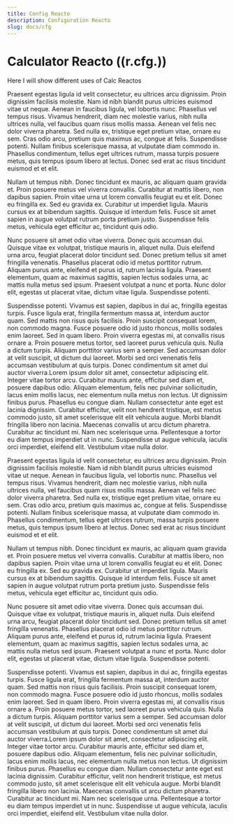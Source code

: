 ```yaml
---
title: Config Reacto
description: Configuration Reacto
slug: docs/cfg
---
```


# Calculator Reacto ((r.cfg.))

Here I will show different uses of Calc Reactos



Praesent egestas ligula id velit consectetur, eu ultrices arcu dignissim. Proin dignissim facilisis molestie. Nam id nibh blandit purus ultricies euismod vitae ut neque. Aenean in faucibus ligula, vel lobortis nunc. Phasellus vel tempus risus. Vivamus hendrerit, diam nec molestie varius, nibh nulla ultrices nulla, vel faucibus quam risus mollis massa. Aenean vel felis nec dolor viverra pharetra. Sed nulla ex, tristique eget pretium vitae, ornare eu sem. Cras odio arcu, pretium quis maximus ac, congue at felis. Suspendisse potenti. Nullam finibus scelerisque massa, at vulputate diam commodo in. Phasellus condimentum, tellus eget ultrices rutrum, massa turpis posuere metus, quis tempus ipsum libero at lectus. Donec sed erat ac risus tincidunt euismod et et elit.

Nullam ut tempus nibh. Donec tincidunt ex mauris, ac aliquam quam gravida et. Proin posuere metus vel viverra convallis. Curabitur at mattis libero, non dapibus sapien. Proin vitae urna ut lorem convallis feugiat eu et elit. Donec eu fringilla ex. Sed eu gravida ex. Curabitur ut imperdiet ligula. Mauris cursus ex at bibendum sagittis. Quisque id interdum felis. Fusce sit amet sapien in augue volutpat rutrum porta pretium justo. Suspendisse felis metus, vehicula eget efficitur ac, tincidunt quis odio.

Nunc posuere sit amet odio vitae viverra. Donec quis accumsan dui. Quisque vitae ex volutpat, tristique mauris in, aliquet nulla. Duis eleifend urna arcu, feugiat placerat dolor tincidunt sed. Donec pretium tellus sit amet fringilla venenatis. Phasellus placerat odio id metus porttitor rutrum. Aliquam purus ante, eleifend et purus id, rutrum lacinia ligula. Praesent elementum, quam ac maximus sagittis, sapien lectus sodales urna, ac mattis nulla metus sed ipsum. Praesent volutpat a nunc et porta. Nunc dolor elit, egestas ut placerat vitae, dictum vitae ligula. Suspendisse potenti.

Suspendisse potenti. Vivamus est sapien, dapibus in dui ac, fringilla egestas turpis. Fusce ligula erat, fringilla fermentum massa at, interdum auctor quam. Sed mattis non risus quis facilisis. Proin suscipit consequat lorem, non commodo magna. Fusce posuere odio id justo rhoncus, mollis sodales enim laoreet. Sed in quam libero. Proin viverra egestas mi, at convallis risus ornare a. Proin posuere metus tortor, sed laoreet purus vehicula quis. Nulla a dictum turpis. Aliquam porttitor varius sem a semper. Sed accumsan dolor at velit suscipit, ut dictum dui laoreet. Morbi sed orci venenatis felis accumsan vestibulum at quis turpis. Donec condimentum sit amet dui auctor viverra.Lorem ipsum dolor sit amet, consectetur adipiscing elit. Integer vitae tortor arcu. Curabitur mauris ante, efficitur sed diam et, posuere dapibus odio. Aliquam elementum, felis nec pulvinar sollicitudin, lacus enim mollis lacus, nec elementum nulla metus non lectus. Ut dignissim finibus purus. Phasellus eu congue diam. Nullam consectetur ante eget est lacinia dignissim. Curabitur efficitur, velit non hendrerit tristique, est metus commodo justo, sit amet scelerisque elit elit vehicula augue. Morbi blandit fringilla libero non lacinia. Maecenas convallis ut arcu dictum pharetra. Curabitur ac tincidunt mi. Nam nec scelerisque urna. Pellentesque a tortor eu diam tempus imperdiet ut in nunc. Suspendisse ut augue vehicula, iaculis orci imperdiet, eleifend elit. Vestibulum vitae nulla dolor.

Praesent egestas ligula id velit consectetur, eu ultrices arcu dignissim. Proin dignissim facilisis molestie. Nam id nibh blandit purus ultricies euismod vitae ut neque. Aenean in faucibus ligula, vel lobortis nunc. Phasellus vel tempus risus. Vivamus hendrerit, diam nec molestie varius, nibh nulla ultrices nulla, vel faucibus quam risus mollis massa. Aenean vel felis nec dolor viverra pharetra. Sed nulla ex, tristique eget pretium vitae, ornare eu sem. Cras odio arcu, pretium quis maximus ac, congue at felis. Suspendisse potenti. Nullam finibus scelerisque massa, at vulputate diam commodo in. Phasellus condimentum, tellus eget ultrices rutrum, massa turpis posuere metus, quis tempus ipsum libero at lectus. Donec sed erat ac risus tincidunt euismod et et elit.

Nullam ut tempus nibh. Donec tincidunt ex mauris, ac aliquam quam gravida et. Proin posuere metus vel viverra convallis. Curabitur at mattis libero, non dapibus sapien. Proin vitae urna ut lorem convallis feugiat eu et elit. Donec eu fringilla ex. Sed eu gravida ex. Curabitur ut imperdiet ligula. Mauris cursus ex at bibendum sagittis. Quisque id interdum felis. Fusce sit amet sapien in augue volutpat rutrum porta pretium justo. Suspendisse felis metus, vehicula eget efficitur ac, tincidunt quis odio.

Nunc posuere sit amet odio vitae viverra. Donec quis accumsan dui. Quisque vitae ex volutpat, tristique mauris in, aliquet nulla. Duis eleifend urna arcu, feugiat placerat dolor tincidunt sed. Donec pretium tellus sit amet fringilla venenatis. Phasellus placerat odio id metus porttitor rutrum. Aliquam purus ante, eleifend et purus id, rutrum lacinia ligula. Praesent elementum, quam ac maximus sagittis, sapien lectus sodales urna, ac mattis nulla metus sed ipsum. Praesent volutpat a nunc et porta. Nunc dolor elit, egestas ut placerat vitae, dictum vitae ligula. Suspendisse potenti.

Suspendisse potenti. Vivamus est sapien, dapibus in dui ac, fringilla egestas turpis. Fusce ligula erat, fringilla fermentum massa at, interdum auctor quam. Sed mattis non risus quis facilisis. Proin suscipit consequat lorem, non commodo magna. Fusce posuere odio id justo rhoncus, mollis sodales enim laoreet. Sed in quam libero. Proin viverra egestas mi, at convallis risus ornare a. Proin posuere metus tortor, sed laoreet purus vehicula quis. Nulla a dictum turpis. Aliquam porttitor varius sem a semper. Sed accumsan dolor at velit suscipit, ut dictum dui laoreet. Morbi sed orci venenatis felis accumsan vestibulum at quis turpis. Donec condimentum sit amet dui auctor viverra.Lorem ipsum dolor sit amet, consectetur adipiscing elit. Integer vitae tortor arcu. Curabitur mauris ante, efficitur sed diam et, posuere dapibus odio. Aliquam elementum, felis nec pulvinar sollicitudin, lacus enim mollis lacus, nec elementum nulla metus non lectus. Ut dignissim finibus purus. Phasellus eu congue diam. Nullam consectetur ante eget est lacinia dignissim. Curabitur efficitur, velit non hendrerit tristique, est metus commodo justo, sit amet scelerisque elit elit vehicula augue. Morbi blandit fringilla libero non lacinia. Maecenas convallis ut arcu dictum pharetra. Curabitur ac tincidunt mi. Nam nec scelerisque urna. Pellentesque a tortor eu diam tempus imperdiet ut in nunc. Suspendisse ut augue vehicula, iaculis orci imperdiet, eleifend elit. Vestibulum vitae nulla dolor.
